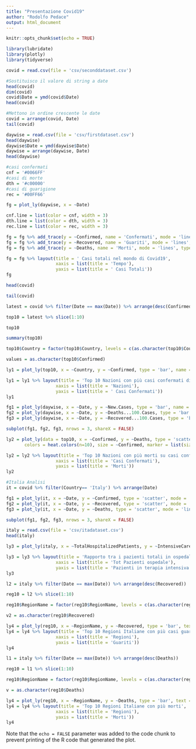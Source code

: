 ```yaml
---
title: "Presentazione Covid19"
author: "Rodolfo Pedace"
output: html_document
---
```


```r
knitr::opts_chunk$set(echo = TRUE)
```


```r
library(lubridate)
library(plotly)
library(tidyverse)
```

```r
covid = read.csv(file = 'csv/seconddataset.csv')

#Sostituisco il valore di string a date
head(covid)
dim(covid)
covid$Date = ymd(covid$Date)
head(covid)

#Mettono in ordine crescente le date
covid = arrange(covid, Date)
tail(covid)

```

```r
daywise = read.csv(file = 'csv/firstdataset.csv')
head(daywise)
daywise$Date = ymd(daywise$Date)
daywise = arrange(daywise, Date)
head(daywise)

#casi confermati
cnf = '#0066FF'
#casi di morte
dth = '#c00000'
#casi di guarigione
rec = '#00FF66'

fg = plot_ly(daywise, x = ~Date)

cnf.line = list(color = cnf, width = 3)
dth.line = list(color = dth, width = 3)
rec.line = list(color = rec, width = 3)

fg = fg %>% add_trace(y = ~Confirmed, name = 'Confermati', mode = 'lines', type ='scatter', line = cnf.line)
fg = fg %>% add_trace(y = ~Recovered, name = 'Guariti', mode = 'lines', type ='scatter', line = rec.line)
fg = fg %>% add_trace(y = ~Deaths, name = 'Morti', mode = 'lines', type ='scatter', line = dth.line)

fg = fg %>% layout(title = ' Casi totali nel mondo di Covid19',
                   xaxis = list(title = 'Tempo'),
                   yaxis = list(title = ' Casi Totali'))
fg
```

```r
head(covid)

tail(covid)

latest = covid %>% filter(Date == max(Date)) %>% arrange(desc(Confirmed))

top10 = latest %>% slice(1:10)

top10

summary(top10)

top10$Country = factor(top10$Country, levels = c(as.character(top10$Country)))

values = as.character(top10$Confirmed) 

ly1 = plot_ly(top10, x = ~Country, y = ~Confirmed, type = 'bar', name = 'Casi Confermati', text = values, textposition = 'auto', marker = list(color = heat.colors(n=10)))

ly1 = ly1 %>% layout(title = 'Top 10 Nazioni con più casi confermati di Covid19',
                   xaxis = list(title = 'Nazioni'),
                   yaxis = list(title = ' Casi Confermati'))
ly1

```

```r
fg1 = plot_ly(daywise, x = ~Date, y = ~New.Cases, type = 'bar', name = 'Nuovi Casi')
fg2 = plot_ly(daywise, x = ~Date, y = ~Deaths...100.Cases, type = 'bar', name = 'Morti / 100 Casi')
fg3 = plot_ly(daywise, x = ~Date, y = ~Recovered...100.Cases, type = 'bar', name = 'Guariti / 100 Casi')

subplot(fg1, fg2, fg3, nrows = 3, shareX = FALSE)
```

```r
ly2 = plot_ly(data = top10, x = ~Confirmed, y = ~Deaths, type = 'scatter', text = values, mode = 'markers', color = ~Country,
       colors = heat.colors(n=10), size = ~Confirmed, marker = list(size = ~1e-4*Deaths))

ly2 = ly2 %>% layout(title = 'Top 10 Nazioni con più morti su casi confermati di Covid19',
                   xaxis = list(title = 'Casi Confermati'),
                   yaxis = list(title = 'Morti'))
ly2
```

```r
#Italia Analisi
it = covid %>% filter(Country== 'Italy') %>% arrange(Date)

fg1 = plot_ly(it, x = ~Date, y = ~Confirmed, type = 'scatter', mode = 'lines', name = 'Casi Confermati')
fg2 = plot_ly(it, x = ~Date, y = ~Recovered, type = 'scatter', mode = 'lines', name = 'Casi Guariti')
fg3 = plot_ly(it, x = ~Date, y = ~Deaths, type = 'scatter', mode = 'lines', name = 'Casi Morti')

subplot(fg1, fg2, fg3, nrows = 3, shareX = FALSE)

italy = read.csv(file = 'csv/itadataset.csv')
head(italy)

ly3 = plot_ly(italy, x = ~TotalHospitalizedPatients, y = ~IntensiveCarePatients, type = 'scatter', mode = 'lines')

ly3 = ly3 %>% layout(title = 'Rapporto tra i pazienti totali in ospedale e i casi in terapia intensiva',
                   xaxis = list(title = 'Tot Pazienti ospedale'),
                   yaxis = list(title = 'Pazienti in terapia intensiva'))
ly3
```

```r
l2 = italy %>% filter(Date == max(Date)) %>% arrange(desc(Recovered))

reg10 = l2 %>% slice(1:10)

reg10$RegionName = factor(reg10$RegionName, levels = c(as.character(reg10$RegionName)))

v2 = as.character(reg10$Recovered) 

ly4 = plot_ly(reg10, x = ~RegionName, y = ~Recovered, type = 'bar', text = v2, textposition = 'auto', marker = list(color='orange'))
ly4 = ly4 %>% layout(title = 'Top 10 Regioni Italiane con più casi guariti',
                   xaxis = list(title = 'Regioni'),
                   yaxis = list(title = 'Guariti'))
ly4
```

```r
l1 = italy %>% filter(Date == max(Date)) %>% arrange(desc(Deaths))

reg10 = l1 %>% slice(1:10)

reg10$RegionName = factor(reg10$RegionName, levels = c(as.character(reg10$RegionName)))

v = as.character(reg10$Deaths) 

ly4 = plot_ly(reg10, x = ~RegionName, y = ~Deaths, type = 'bar', text = v, textposition = 'auto', marker = list(color='orange'))
ly4 = ly4 %>% layout(title = 'Top 10 Regioni Italiane con più morti',
                   xaxis = list(title = 'Regioni'),
                   yaxis = list(title = 'Morti'))
ly4
```


Note that the `echo = FALSE` parameter was added to the code chunk to prevent printing of the R code that generated the plot.
